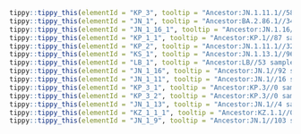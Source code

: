 



```r
tippy::tippy_this(elementId = "KP_3", tooltip = "Ancestor:JN.1.11.1//581 samples in last 120 days.//Alias of B.1.1.529.2.86.1.1.11.1.3, S:Q493E, from sars-cov-2-variants/lineage-proposals#1410")
tippy::tippy_this(elementId = "JN_1", tooltip = "Ancestor:BA.2.86.1//3434 samples in last 120 days.//Alias of B.1.1.529.2.86.1.1, S:L455S, ORF1a:R3821K, ORF7b:F19L, Europe")
tippy::tippy_this(elementId = "JN_1_16_1", tooltip = "Ancestor:JN.1.16//48 samples in last 120 days.//Alias of B.1.1.529.2.86.1.1.16.1, S:R346T, from sars-cov-2-variants/lineage-proposals#1089")
tippy::tippy_this(elementId = "KP_1_1", tooltip = "Ancestor:KP.1//87 samples in last 120 days.//Alias of B.1.1.529.2.86.1.1.11.1.1.1, S:R346T, from sars-cov-2-variants/lineage-proposals#1089")
tippy::tippy_this(elementId = "KP_2", tooltip = "Ancestor:JN.1.11.1//325 samples in last 120 days.//Alias of B.1.1.529.2.86.1.1.11.1.2, S:R346T on JN.1.11.1 polytomy, from sars-cov-2-variants/lineage-proposals#1089")
tippy::tippy_this(elementId = "KS_1", tooltip = "Ancestor:JN.1.13.1//96 samples in last 120 days.//Alias of B.1.1.529.2.86.1.1.13.1.1, S:F456L, from sars-cov-2-variants/lineage-proposals#1253")
tippy::tippy_this(elementId = "LB_1", tooltip = "Ancestor:LB//53 samples in last 120 days.//Alias of B.1.1.529.2.86.1.1.9.2.1, S:F456L (T22928C)")
tippy::tippy_this(elementId = "JN_1_16", tooltip = "Ancestor:JN.1//92 samples in last 120 days.//Alias of B.1.1.529.2.86.1.1.16, S:F456L, from sars-cov-2-variants/lineage-proposals#1253")
tippy::tippy_this(elementId = "JN_1_11", tooltip = "Ancestor:JN.1//16 samples in last 120 days.//Alias of B.1.1.529.2.86.1.1.11, S:V1104L, G17334T, India, from #2446")
tippy::tippy_this(elementId = "KP_3_1", tooltip = "Ancestor:KP.3//0 samples in last 120 days.//Alias of B.1.1.529.2.86.1.1.11.1.3.1, G15372T, A19722G")
tippy::tippy_this(elementId = "KP_3_2", tooltip = "Ancestor:KP.3//0 samples in last 120 days.//Alias of B.1.1.529.2.86.1.1.11.1.3.2, A2611C, C22858T")
tippy::tippy_this(elementId = "JN_1_13", tooltip = "Ancestor:JN.1//4 samples in last 120 days.//Alias of B.1.1.529.2.86.1.1.13, S:A1087S, after C26894T, C25680T, USA, from #2464")
tippy::tippy_this(elementId = "KZ_1_1_1", tooltip = "Ancestor:KZ.1.1//0 samples in last 120 days.//Alias of B.1.1.529.2.86.1.1.1.6.1.1.1, S:T572I from #2548")
tippy::tippy_this(elementId = "JN_1_9", tooltip = "Ancestor:JN.1//103 samples in last 120 days.//Alias of B.1.1.529.2.86.1.1.9, S:Q183H, USA/UK/Canada, from #2410")
```

